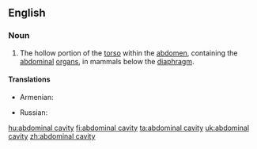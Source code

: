 ==English==

===Noun===
{{en-noun|sg=[[abdominal]] [[cavity]]|abdominal cavities}}
{{wikipedia}}

#{{anatomy}} The hollow portion of the [[torso]] within the [[abdomen]], containing the [[abdominal]] [[organ]]s, in mammals below the [[diaphragm]].

====Translations====
{{trans-top|hollow portion of the torso, containing abdominal organs}}
* Armenian: {{t|hy|որովայնի խոռոչ|tr=orovayni xoṙoč|sc=Armn}}
{{trans-mid}}
* Russian: {{t|ru|брюшная полость|f|tr=brjušnája pólost’|sc=Cyrl}}
{{trans-bottom}}

[[hu:abdominal cavity]]
[[fi:abdominal cavity]]
[[ta:abdominal cavity]]
[[uk:abdominal cavity]]
[[zh:abdominal cavity]]